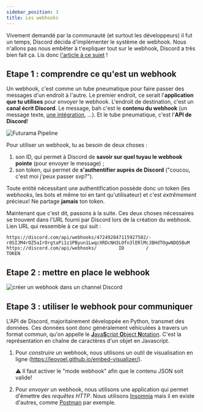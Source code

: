 ```yaml
---
sidebar_position: 3
title: Les webhooks
---
```



Vivement demandé par la communauté (et surtout les développeurs) il fut un temps, Discord décida d'implémenter le système de webhook.
Nous n'allons pas nous embêter à t'expliquer tout sur le webhook, Discord a très bien fait ça.
Lis donc [l'article à ce sujet](https://support.discord.com/hc/fr/articles/228383668) !

## Etape 1 : comprendre ce qu'est un webhook

Un webhook, c'est comme un tube pneumatique pour faire passer des messages d'un endroit à l'autre. Le premier endroit, ce serait l'**application que tu utilises** pour _envoyer_ le webhook. L'endroit de destination, c'est un **canal écrit Discord**. Le message, bah c'est le **contenu du webhook** (un message texte, [une intégration](les-embeds), ...). Et le tube pneumatique, c'est l'**API de Discord**!

<Image
    src='https://miro.medium.com/max/1010/0*5jjcA3KVkYxJtpHk.gif'
    alt='Futurama Pipeline'
/>

Pour utiliser un webhook, tu as besoin de deux choses :

1. son ID, qui permet à Discord de **savoir sur quel tuyau le webhook pointe** (pour envoyer le message) ;
2. son token, qui permet de **s'authentifier auprès de Discord** ("coucou, c'est moi j'peux passer svp?").

Toute entité nécessitant une authentification possède donc un token (les webhooks, les bots et même toi en tant qu'utilisateur) et c'est _extrêmement_ précieux! Ne partage **jamais** ton token.

Maintenant que c'est dit, passons à la suite. Ces deux choses nécessaires se trouvent dans l'URL fourni par Discord lors de la création du webhook. Lien URL qui ressemble à ce qui suit :

```
https://discord.com/api/webhooks/472492847115927582/-r0SIJM4rOZ5aIrOrgtaPi1z1PByun1LwqcXRDcNH3LOfn3lERlMcJBHdTOgwNDQ5BuM
https://discord.com/api/webhooks/        ID        /                              TOKEN
```

## Etape 2 : mettre en place le webhook

<Image
    src='https://i.gyazo.com/149e237e4d7ebb86cf9655f079b664f2.gif'
    alt='créer un webhook dans un channel Discord'
/>

## Etape 3 : utiliser le webhook pour communiquer

L'API de Discord, majoritairement développée en Python, transmet des données. Ces données sont donc généralement véhiculées à travers un format commun, qu'on appelle le [**J**ava**S**cript **O**bject **N**otation](https://fr.wikipedia.org/wiki/JavaScript_Object_Notation).
C'est la représentation en chaîne de caractères d'un objet en Javascript.

1. Pour _construire_ un webhook, nous utilisons un outil de visualisation en ligne (https://leovoel.github.io/embed-visualizer/).

    ⚠️ Il faut activer le "mode webhook" afin que le contenu JSON soit valide!

2. Pour _envoyer_ un webhook, nous utilisons une application qui permet d'émettre des _requêtes HTTP_.
   Nous utilisons [Insomnia](https://insomnia.rest/) mais il en existe d'autres, comme [Postman](https://www.getpostman.com) par exemple.

